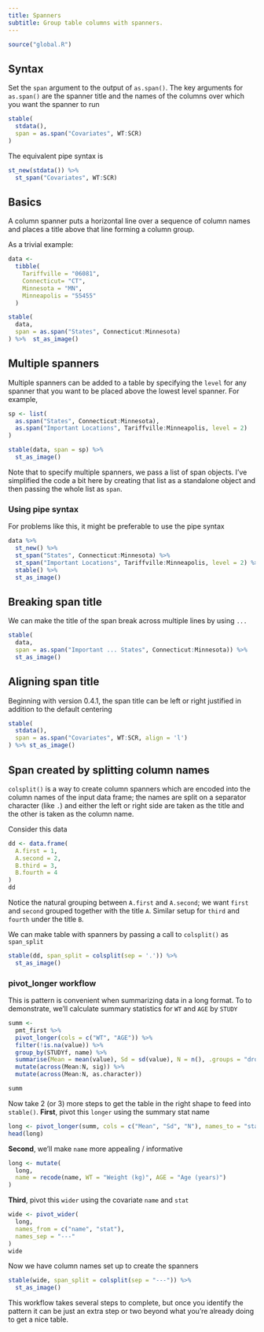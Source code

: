 ```yaml
---
title: Spanners
subtitle: Group table columns with spanners.
---
```


```r
source("global.R")
```


## Syntax

Set the `span` argument to the output of `as.span()`. The key arguments
for `as.span()` are the spanner title and the names of the columns
over which you want the spanner to run

```r
stable(
  stdata(), 
  span = as.span("Covariates", WT:SCR)
)
```

The equivalent pipe syntax is

```r
st_new(stdata()) %>% 
  st_span("Covariates", WT:SCR)
```



## Basics

A column spanner puts a horizontal line over a sequence of column names and 
places a title above that line forming a column group. 

As a trivial example: 

```r
data <- 
  tibble(
    Tariffville = "06081",  
    Connecticut= "CT", 
    Minnesota = "MN", 
    Minneapolis = "55455"
  ) 

stable(
  data, 
  span = as.span("States", Connecticut:Minnesota)
) %>%  st_as_image()
```

## Multiple spanners

Multiple spanners can be added to a table by specifying the `level` for any 
spanner that you want to be placed above the lowest level spanner.  For 
example, 

```r
sp <- list(
  as.span("States", Connecticut:Minnesota), 
  as.span("Important Locations", Tariffville:Minneapolis, level = 2)
)

stable(data, span = sp) %>% 
  st_as_image()
```

Note that to specify multiple spanners, we pass a list of span objects. I've 
simplified the code a bit here by creating that list as a standalone object
and then passing the whole list as `span`.

### Using pipe syntax

For problems like this, it might be preferable to use the pipe syntax

```r
data %>%
  st_new() %>% 
  st_span("States", Connecticut:Minnesota) %>% 
  st_span("Important Locations", Tariffville:Minneapolis, level = 2) %>% 
  stable() %>% 
  st_as_image()
```

## Breaking span title

We can make the title of the span break across multiple lines by using `...`

```r
stable(
  data, 
  span = as.span("Important ... States", Connecticut:Minnesota)) %>%
  st_as_image()
```



## Aligning span title

Beginning with version 0.4.1, the span title can be left or right justified 
in addition to the default centering

```r
stable(
  stdata(), 
  span = as.span("Covariates", WT:SCR, align = 'l')
) %>% st_as_image()
```

\clearpage

## Span created by splitting column names

`colsplit()` is a way to create column spanners which are encoded into the 
column names of the input data frame; the names are split on a separator 
character (like `.`) and either the left or right side are taken as the title
and the other is taken as the column name. 

Consider this data

```r
dd <- data.frame(
  A.first = 1, 
  A.second = 2, 
  B.third = 3, 
  B.fourth = 4
)
dd
```

Notice the natural grouping between `A.first` and `A.second`; we want `first`
and `second` grouped together with the title `A`. Similar setup for `third` and
`fourth` under the title `B`.

We can make table with spanners by passing a call to `colsplit()` as 
`span_split`

```r
stable(dd, span_split = colsplit(sep = '.')) %>% 
  st_as_image()
```

### pivot_longer workflow

This is pattern is convenient when summarizing data in a long format. To 
to demonstrate, we'll calculate summary statistics for `WT` and `AGE` by `STUDY`

```r
summ <- 
  pmt_first %>%
  pivot_longer(cols = c("WT", "AGE")) %>% 
  filter(!is.na(value)) %>%
  group_by(STUDYf, name) %>% 
  summarise(Mean = mean(value), Sd = sd(value), N = n(), .groups = "drop") %>%
  mutate(across(Mean:N, sig)) %>% 
  mutate(across(Mean:N, as.character))

summ
```

Now take 2 (or 3) more steps to get the table in the right shape to feed into 
`stable()`. **First**, pivot this `longer` using the summary stat name

```r
long <- pivot_longer(summ, cols = c("Mean", "Sd", "N"), names_to = "stat")
head(long)
```

**Second**, we'll make `name` more appealing / informative

```r
long <- mutate(
  long, 
  name = recode(name, WT = "Weight (kg)", AGE = "Age (years)")
)
```

**Third**, pivot this `wider` using the covariate `name` and `stat` 

```r
wide <- pivot_wider(
  long, 
  names_from = c("name", "stat"), 
  names_sep = "---"
)
wide
```

Now we have column names set up to create the spanners

```r
stable(wide, span_split = colsplit(sep = "---")) %>% 
  st_as_image()
```

This workflow takes several steps to complete, but once you identify the pattern
it can be just an extra step or two  beyond what you're already doing to get 
a nice table.

